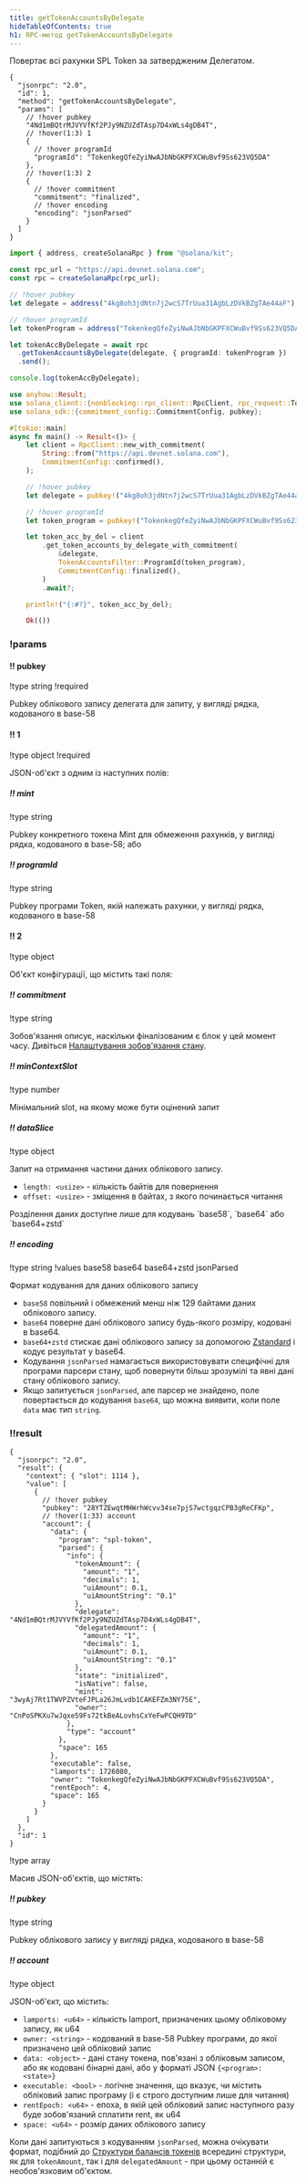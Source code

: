 ```yaml
---
title: getTokenAccountsByDelegate
hideTableOfContents: true
h1: RPC-метод getTokenAccountsByDelegate
---
```


Повертає всі рахунки SPL Token за затвердженим Делегатом.

<APIMethod>

```jsonc !!request curl
{
  "jsonrpc": "2.0",
  "id": 1,
  "method": "getTokenAccountsByDelegate",
  "params": [
    // !hover pubkey
    "4Nd1mBQtrMJVYVfKf2PJy9NZUZdTAsp7D4xWLs4gDB4T",
    // !hover(1:3) 1
    {
      // !hover programId
      "programId": "TokenkegQfeZyiNwAJbNbGKPFXCWuBvf9Ss623VQ5DA"
    },
    // !hover(1:3) 2
    {
      // !hover commitment
      "commitment": "finalized",
      // !hover encoding
      "encoding": "jsonParsed"
    }
  ]
}
```

```ts !!request title="Kit"
import { address, createSolanaRpc } from "@solana/kit";

const rpc_url = "https://api.devnet.solana.com";
const rpc = createSolanaRpc(rpc_url);

// !hover pubkey
let delegate = address("4kg8oh3jdNtn7j2wcS7TrUua31AgbLzDVkBZgTAe44aF");

// !hover programId
let tokenProgram = address("TokenkegQfeZyiNwAJbNbGKPFXCWuBvf9Ss623VQ5DA");

let tokenAccByDelegate = await rpc
  .getTokenAccountsByDelegate(delegate, { programId: tokenProgram })
  .send();

console.log(tokenAccByDelegate);
```

```rs !!request title="Rust"
use anyhow::Result;
use solana_client::{nonblocking::rpc_client::RpcClient, rpc_request::TokenAccountsFilter};
use solana_sdk::{commitment_config::CommitmentConfig, pubkey};

#[tokio::main]
async fn main() -> Result<()> {
    let client = RpcClient::new_with_commitment(
        String::from("https://api.devnet.solana.com"),
        CommitmentConfig::confirmed(),
    );

    // !hover pubkey
    let delegate = pubkey!("4kg8oh3jdNtn7j2wcS7TrUua31AgbLzDVkBZgTAe44aF");

    // !hover programId
    let token_program = pubkey!("TokenkegQfeZyiNwAJbNbGKPFXCWuBvf9Ss623VQ5DA");

    let token_acc_by_del = client
        .get_token_accounts_by_delegate_with_commitment(
            &delegate,
            TokenAccountsFilter::ProgramId(token_program),
            CommitmentConfig::finalized(),
        )
        .await?;

    println!("{:#?}", token_acc_by_del);

    Ok(())
```

### !params

#### !! pubkey

!type string !required

Pubkey облікового запису делегата для запиту, у вигляді рядка, кодованого в
base-58

#### !! 1

!type object !required

JSON-об'єкт з одним із наступних полів:

##### !! mint

!type string

Pubkey конкретного токена Mint для обмеження рахунків, у вигляді рядка,
кодованого в base-58; або

##### !! programId

!type string

Pubkey програми Token, якій належать рахунки, у вигляді рядка, кодованого в
base-58

#### !! 2

!type object

Об'єкт конфігурації, що містить такі поля:

##### !! commitment

!type string

Зобов'язання описує, наскільки фіналізованим є блок у цей момент часу. Дивіться
[Налаштування зобов'язання стану](/docs/rpc#configuring-state-commitment).

##### !! minContextSlot

!type number

Мінімальний slot, на якому може бути оцінений запит

##### !! dataSlice

!type object

Запит на отримання частини даних облікового запису.

- `length: <usize>` - кількість байтів для повернення
- `offset: <usize>` - зміщення в байтах, з якого починається читання

<Callout type="info">
  Розділення даних доступне лише для кодувань `base58`, `base64` або
  `base64+zstd`
</Callout>

##### !! encoding

!type string !values base58 base64 base64+zstd jsonParsed

Формат кодування для даних облікового запису

- `base58` повільний і обмежений менш ніж 129 байтами даних облікового запису.
- `base64` поверне дані облікового запису будь-якого розміру, кодовані в base64.
- `base64+zstd` стискає дані облікового запису за допомогою
  [Zstandard](https://facebook.github.io/zstd/) і кодує результат у base64.
- Кодування `jsonParsed` намагається використовувати специфічні для програми
  парсери стану, щоб повернути більш зрозумілі та явні дані стану облікового
  запису.
- Якщо запитується `jsonParsed`, але парсер не знайдено, поле повертається до
  кодування `base64`, що можна виявити, коли поле `data` має тип `string`.

### !!result

```jsonc !response
{
  "jsonrpc": "2.0",
  "result": {
    "context": { "slot": 1114 },
    "value": [
      {
        // !hover pubkey
        "pubkey": "28YTZEwqtMHWrhWcvv34se7pjS7wctgqzCPB3gReCFKp",
        // !hover(1:33) account
        "account": {
          "data": {
            "program": "spl-token",
            "parsed": {
              "info": {
                "tokenAmount": {
                  "amount": "1",
                  "decimals": 1,
                  "uiAmount": 0.1,
                  "uiAmountString": "0.1"
                },
                "delegate": "4Nd1mBQtrMJVYVfKf2PJy9NZUZdTAsp7D4xWLs4gDB4T",
                "delegatedAmount": {
                  "amount": "1",
                  "decimals": 1,
                  "uiAmount": 0.1,
                  "uiAmountString": "0.1"
                },
                "state": "initialized",
                "isNative": false,
                "mint": "3wyAj7Rt1TWVPZVteFJPLa26JmLvdb1CAKEFZm3NY75E",
                "owner": "CnPoSPKXu7wJqxe59Fs72tkBeALovhsCxYeFwPCQH9TD"
              },
              "type": "account"
            },
            "space": 165
          },
          "executable": false,
          "lamports": 1726080,
          "owner": "TokenkegQfeZyiNwAJbNbGKPFXCWuBvf9Ss623VQ5DA",
          "rentEpoch": 4,
          "space": 165
        }
      }
    ]
  },
  "id": 1
}
```

!type array

Масив JSON-об'єктів, що містять:

##### !! pubkey

!type string

Pubkey облікового запису у вигляді рядка, кодованого в base-58

##### !! account

!type object

JSON-об'єкт, що містить:

- `lamports: <u64>` - кількість lamport, призначених цьому обліковому запису, як
  u64
- `owner: <string>` - кодований в base-58 Pubkey програми, до якої призначено
  цей обліковий запис
- `data: <object>` - дані стану токена, пов'язані з обліковым записом, або як
  кодовані бінарні дані, або у форматі JSON `{<program>: <state>}`
- `executable: <bool>` - логічне значення, що вказує, чи містить обліковий запис
  програму (і є строго доступним лише для читання)
- `rentEpoch: <u64>` - епоха, в якій цей обліковий запис наступного разу буде
  зобов'язаний сплатити rent, як u64
- `space: <u64>` - розмір даних облікового запису

Коли дані запитуються з кодуванням `jsonParsed`, можна очікувати формат,
подібний до
[Структури балансів токенів](/docs/rpc/json-structures#token-balances) всередині
структури, як для `tokenAmount`, так і для `delegatedAmount` - при цьому
останній є необов'язковим об'єктом.

</APIMethod>
